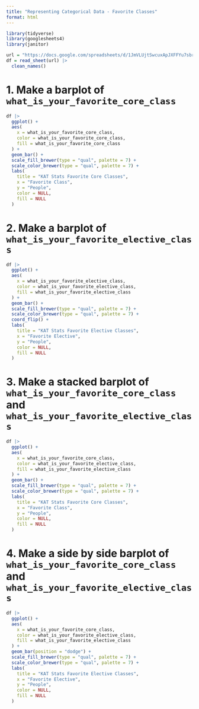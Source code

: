 ```yaml
---
title: "Representing Categorical Data - Favorite Classes"
format: html
---
```


```r
library(tidyverse)
library(googlesheets4)
library(janitor)
```

```r
url = "https://docs.google.com/spreadsheets/d/1JmVLUjtSwcuxApJXFFYu7sbre7s0pHjOfz2bmnwDMnQ/edit?usp=sharing"
df = read_sheet(url) |> 
  clean_names()
```

# 1. Make a barplot of `what_is_your_favorite_core_class`

```r
df |>
  ggplot() +
  aes(
    x = what_is_your_favorite_core_class,
    color = what_is_your_favorite_core_class,
    fill = what_is_your_favorite_core_class
  ) +
  geom_bar() +
  scale_fill_brewer(type = "qual", palette = 7) +
  scale_color_brewer(type = "qual", palette = 7) +
  labs(
    title = "KAT Stats Favorite Core Classes",
    x = "Favorite Class",
    y = "People",
    color = NULL,
    fill = NULL
  )
```

# 2. Make a barplot of `what_is_your_favorite_elective_class`

```r
df |>
  ggplot() +
  aes(
    x = what_is_your_favorite_elective_class,
    color = what_is_your_favorite_elective_class,
    fill = what_is_your_favorite_elective_class
  ) +
  geom_bar() +
  scale_fill_brewer(type = "qual", palette = 7) +
  scale_color_brewer(type = "qual", palette = 7) +
  coord_flip() +
  labs(
    title = "KAT Stats Favorite Elective Classes",
    x = "Favorite Elective",
    y = "People",
    color = NULL,
    fill = NULL
  )
```

# 3. Make a stacked barplot of `what_is_your_favorite_core_class` and `what_is_your_favorite_elective_class`

```r
df |>
  ggplot() +
  aes(
    x = what_is_your_favorite_core_class,
    color = what_is_your_favorite_elective_class,
    fill = what_is_your_favorite_elective_class
  ) +
  geom_bar() +
  scale_fill_brewer(type = "qual", palette = 7) +
  scale_color_brewer(type = "qual", palette = 7) +
  labs(
    title = "KAT Stats Favorite Core Classes",
    x = "Favorite Class",
    y = "People",
    color = NULL,
    fill = NULL
  )
```

# 4. Make a side by side barplot of `what_is_your_favorite_core_class` and `what_is_your_favorite_elective_class`

```r
df |>
  ggplot() +
  aes(
    x = what_is_your_favorite_core_class,
    color = what_is_your_favorite_elective_class,
    fill = what_is_your_favorite_elective_class
  ) +
  geom_bar(position = "dodge") +
  scale_fill_brewer(type = "qual", palette = 7) +
  scale_color_brewer(type = "qual", palette = 7) +
  labs(
    title = "KAT Stats Favorite Elective Classes",
    x = "Favorite Elective",
    y = "People",
    color = NULL,
    fill = NULL
  )
```